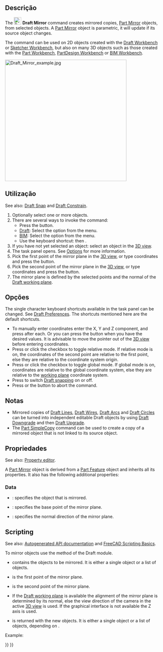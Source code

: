 <languages/>

<div class="mw-translate-fuzzy">
{{Docnav
|[[Draft_Scale/pt-br|Escala]]
|[[Draft_Offset/pt-br|Deslocar]]
|[[Draft_Workbench/pt-br|Draft]]
|IconL=Draft_Scale.svg
|IconR=Draft_Offset.svg
|IconC=Workbench_Draft.svg
}}
</div>

{{GuiCommand
|Name=Draft Mirror
|MenuLocation=Modification → Mirror<br>Modify → Mirror
|Workbenches=[[Draft_Workbench|Draft]], [[BIM_Workbench|BIM]]
|Shortcut={{KEY|M}} {{KEY|I}}
|SeeAlso=[[Draft_Clone|Draft Clone]]
}}

<span id="Description"></span>
==Descrição== 

The [[Image:Draft_Mirror.svg|24px]] '''Draft Mirror''' command creates mirrored copies, [[Part_Mirror|Part Mirror]] objects, from selected objects. A [[Part_Mirror|Part Mirror]] object is parametric, it will update if its source object changes.

The command can be used on 2D objects created with the [[Draft_Workbench|Draft Workbench]] or [[Sketcher_Workbench|Sketcher Workbench]], but also on many 3D objects such as those created with the [[Part_Workbench|Part Workbench]], [[PartDesign_Workbench|PartDesign Workbench]] or [[BIM_Workbench|BIM Workbench]].

[[Image:Draft_Mirror_example.jpg|400px]]
{{Caption|Mirroring an object}}

<span id="Usage"></span>
==Utilização== 

See also: [[Draft_Snap|Draft Snap]] and [[Draft_Constrain|Draft Constrain]].

# Optionally select one or more objects.
# There are several ways to invoke the command:
#* Press the {{Button|[[Image:Draft_Mirror.svg|16px]] [[Draft_Mirror|Mirror]]}} button.
#* [[Draft_Workbench|Draft]]: Select the {{MenuCommand|Modification → [[Image:Draft_Mirror.svg|16px]] Mirror}} option from the menu.
#* [[BIM_Workbench|BIM]]: Select the {{MenuCommand|Modify → [[Image:Draft_Mirror.svg|16px]] Mirror}} option from the menu.
#* Use the keyboard shortcut: {{KEY|M}} then {{KEY|I}}.
# If you have not yet selected an object: select an object in the [[3D_view|3D view]].
# The {{MenuCommand|Mirror}} task panel opens. See [[#Options|Options]] for more information.
# Pick the first point of the mirror plane in the [[3D_view|3D view]], or type coordinates and press the {{Button|[[Image:Draft_AddPoint.svg|16px]] Enter point}} button.
# Pick the second point of the mirror plane in the [[3D_view|3D view]], or type coordinates and press the {{Button|[[Image:Draft_AddPoint.svg|16px]] Enter point}} button.
# The mirror plane is defined by the selected points and the normal of the [[Draft_SelectPlane|Draft working plane]].

<span id="Options"></span>
==Opções==

The single character keyboard shortcuts available in the task panel can be changed. See [[Draft_Preferences|Draft Preferences]]. The shortcuts mentioned here are the default shortcuts.

* To manually enter coordinates enter the X, Y and Z component, and press {{KEY|Enter}} after each. Or you can press the {{Button|[[Image:Draft_AddPoint.svg|16px]] Enter point}} button when you have the desired values. It is advisable to move the pointer out of the [[3D_view|3D view]] before entering coordinates.
* Press {{KEY|R}} or click the {{MenuCommand|Relative}} checkbox to toggle relative mode. If relative mode is on, the coordinates of the second point are relative to the first point, else they are relative to the coordinate system origin.
* Press {{KEY|G}} or click the {{MenuCommand|Global}} checkbox to toggle global mode. If global mode is on, coordinates are relative to the global coordinate system, else they are relative to the [[Draft_SelectPlane|working plane]] coordinate system.
* Press {{KEY|S}} to switch [[Draft_Snap|Draft snapping]] on or off.
* Press {{KEY|Esc}} or the {{Button|Close}} button to abort the command.

<span id="Notes"></span>
==Notas==

* Mirrored copies of [[Draft_Line|Draft Lines]], [[Draft_Wire|Draft Wires]], [[Draft_Arc|Draft Arcs]] and [[Draft_Circle|Draft Circles]] can be turned into independent editable Draft objects by using [[Draft_Downgrade|Draft Downgrade]] and then [[Draft_Upgrade|Draft Upgrade]].
* The [[Part_SimpleCopy|Part SimpleCopy]] command can be used to create a copy of a mirrored object that is not linked to its source object.

<span id="Properties"></span>
==Propriedades==

See also: [[property_editor|Property editor]].

A [[Part_Mirror|Part Mirror]] object is derived from a [[Part_Feature|Part Feature]] object and inherits all its properties. It also has the following additional properties:

===Data===

{{TitleProperty|Base}}

* {{PropertyData|Source|Link}}: specifies the object that is mirrored.

{{TitleProperty|Plane}}

* {{PropertyData|Base|Vector}}: specifies the base point of the mirror plane.
* {{PropertyData|Normal|Vector}}: specifies the normal direction of the mirror plane.

==Scripting==

See also: [https://freecad.github.io/SourceDoc/ Autogenerated API documentation] and [[FreeCAD Scripting Basics|FreeCAD Scripting Basics]].

To mirror objects use the {{incode|mirror}} method of the Draft module.

{{Code|code=
mirrored_list = mirror(objlist, p1, p2)
}}

* {{incode|objlist}} contains the objects to be mirrored. It is either a single object or a list of objects.
* {{incode|p1}} is the first point of the mirror plane.
* {{incode|p2}} is the second point of the mirror plane.
* If the [[Draft_SelectPlane|Draft working plane]] is available the alignment of the mirror plane is determined by its normal, else the view direction of the camera in the active [[3D_view|3D view]] is used. If the graphical interface is not available the Z axis is used.
* {{incode|mirrored_list}} is returned with the new {{incode|Part::Mirroring}} objects. It is either a single object or a list of objects, depending on {{incode|objlist}}.

Example:

{{Code|code=
import FreeCAD as App
import Draft

doc = App.newDocument()

place = App.Placement(FreeCAD.Vector(1000, 0, 0), App.Rotation())
polygon1 = Draft.make_polygon(3, 750)
polygon2 = Draft.make_polygon(5, 750, placement=place)

p1 = App.Vector(2000, -1000, 0)
p2 = App.Vector(2000, 1000, 0)

line1 = Draft.make_line(p1, p2)
mirrored1 = Draft.mirror(polygon1, p1, p2)

Line2 = Draft.make_line(-p1, -p2)
mirrored2 = Draft.mirror([polygon1, polygon2], -p1, -p2)

doc.recompute()
}}


<div class="mw-translate-fuzzy">
{{Docnav
|[[Draft_Scale/pt-br|Escala]]
|[[Draft_Offset/pt-br|Deslocar]]
|[[Draft_Workbench/pt-br|Draft]]
|IconL=Draft_Scale.svg
|IconR=Draft_Offset.svg
|IconC=Workbench_Draft.svg
}}
</div>

{{Draft Tools navi{{#translation:}}}}
{{Userdocnavi{{#translation:}}}}